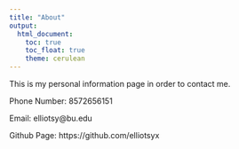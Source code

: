 ```yaml
---
title: "About"
output: 
  html_document:
    toc: true
    toc_float: true
    theme: cerulean
---
```


This is my personal information page in order to contact me.

Phone Number: 8572656151 

Email: elliotsy@bu.edu

Github Page: https://github.com/elliotsyx